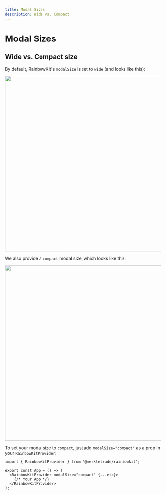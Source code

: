```yaml
---
title: Modal Sizes
description: Wide vs. Compact
---
```


# Modal Sizes

## Wide vs. Compact size

By default, RainbowKit's `modalSize` is set to `wide` (and looks like this):

<Img src="/modal-default.png" height="569" width="1029" />

We also provide a `compact` modal size, which looks like this:

<Img src="/modal-compact.png" height="569" width="1029" />

To set your modal size to `compact`, just add `modalSize="compact"` as a prop in your `RainbowKitProvider`:

```tsx
import { RainbowKitProvider } from '@merkletrade/rainbowkit';

export const App = () => (
  <RainbowKitProvider modalSize="compact" {...etc}>
    {/* Your App */}
  </RainbowKitProvider>
);
```
